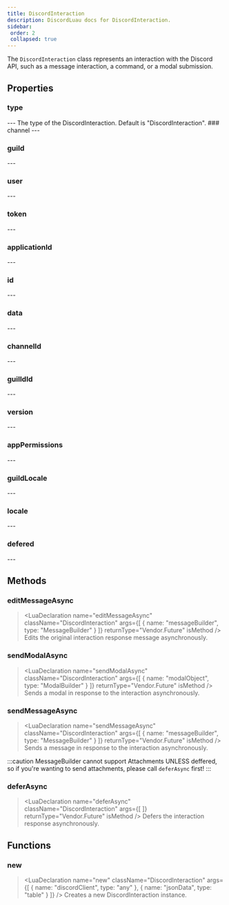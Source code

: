 ```yaml
---
title: DiscordInteraction
description: DiscordLuau docs for DiscordInteraction.
sidebar:
 order: 2
 collapsed: true
---
```

[//]: # (This file was automatically compiled through the Generator luau code under this repository)
[//]: # (if you want to edit the documentation of discord-luau, please write changes)
[//]: # (to the discord-luau repository itself, we extract the comments from discord-luau and translate)
[//]: # (them into markdown files that Nextra can interpret!)

[//]: # (----- DOCUMENT IMPORTS ----- )


[//]: # (----- DOCUMENT DESCRIPTION ----- )

The `DiscordInteraction` class represents an interaction with the Discord API, such as a message interaction, a command, or a modal submission.

[//]: # (----- DOCUMENT PROPERTIES ----- )

## Properties

### type

<LuaProperty name="DiscordInteraction.type" type="string" />
---
The type of the DiscordInteraction. Default is "DiscordInteraction".
### channel

<LuaProperty name="DiscordInteraction.channel" type="Objects.DiscordChannel" />
---
	
### guild

<LuaProperty name="DiscordInteraction.guild" type="objects.DiscordGuild" />
---
	
### user

<LuaProperty name="DiscordInteraction.user" type="objects.DiscordUser" />
---
	
### token

<LuaProperty name="DiscordInteraction.token" type="string" />
---
	
### applicationId

<LuaProperty name="DiscordInteraction.applicationId" type="string" />
---
	
### id

<LuaProperty name="DiscordInteraction.id" type="string" />
---
	
### data

<LuaProperty name="DiscordInteraction.data" type="{ [any]: any }" />
---
	
### channelId

<LuaProperty name="DiscordInteraction.channelId" type="string" />
---
	
### guilldId

<LuaProperty name="DiscordInteraction.guilldId" type="string" />
---
	
### version

<LuaProperty name="DiscordInteraction.version" type="number" />
---
	
### appPermissions

<LuaProperty name="DiscordInteraction.appPermissions" type="Builders.PermissionsBuilder" />
---
	
### guildLocale

<LuaProperty name="DiscordInteraction.guildLocale" type="string" />
---
	
### locale

<LuaProperty name="DiscordInteraction.locale" type="string" />
---
	
### defered

<LuaProperty name="DiscordInteraction.defered" type="boolean" />
---
	

[//]: # (----- DOCUMENT METHODS ----- )

## Methods

### editMessageAsync

> <LuaDeclaration name="editMessageAsync" className="DiscordInteraction" args={[ { name: "messageBuilder", type: "MessageBuilder" } ]} returnType="Vendor.Future" isMethod />
Edits the original interaction response message asynchronously.
### sendModalAsync

> <LuaDeclaration name="sendModalAsync" className="DiscordInteraction" args={[ { name: "modalObject", type: "ModalBuilder" } ]} returnType="Vendor.Future" isMethod />
Sends a modal in response to the interaction asynchronously.
### sendMessageAsync

> <LuaDeclaration name="sendMessageAsync" className="DiscordInteraction" args={[ { name: "messageBuilder", type: "MessageBuilder" } ]} returnType="Vendor.Future" isMethod />
Sends a message in response to the interaction asynchronously.

:::caution
MessageBuilder cannot support Attachments UNLESS deffered, so if you're wanting to send attachments, please call `deferAsync` first!
:::
### deferAsync

> <LuaDeclaration name="deferAsync" className="DiscordInteraction" args={[  ]} returnType="Vendor.Future" isMethod />
Defers the interaction response asynchronously.

[//]: # (----- DOCUMENT FUNCTIONS ----- )

## Functions

### new

> <LuaDeclaration name="new" className="DiscordInteraction" args={[ { name: "discordClient", type: "any" }, { name: "jsonData", type: "table" } ]} />
Creates a new DiscordInteraction instance.

